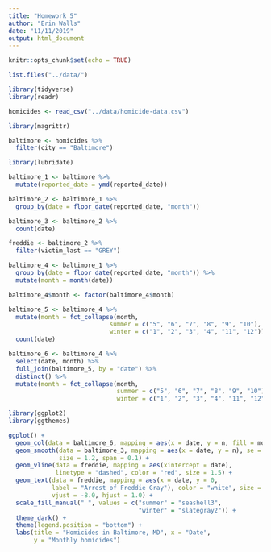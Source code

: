 ```yaml
---
title: "Homework 5"
author: "Erin Walls"
date: "11/11/2019"
output: html_document
---
```


```r
knitr::opts_chunk$set(echo = TRUE)
```

```r
list.files("../data/")
```

```r
library(tidyverse)
library(readr)

homicides <- read_csv("../data/homicide-data.csv")
```

```r
library(magrittr)

baltimore <- homicides %>% 
  filter(city == "Baltimore")
```

```r
library(lubridate)

baltimore_1 <- baltimore %>% 
  mutate(reported_date = ymd(reported_date))
```

```r
baltimore_2 <- baltimore_1 %>% 
  group_by(date = floor_date(reported_date, "month"))

baltimore_3 <- baltimore_2 %>% 
  count(date)
```

```r
freddie <- baltimore_2 %>% 
  filter(victim_last == "GREY")
```

```r
baltimore_4 <- baltimore_1 %>% 
  group_by(date = floor_date(reported_date, "month")) %>% 
  mutate(month = month(date))

baltimore_4$month <- factor(baltimore_4$month)

baltimore_5 <- baltimore_4 %>% 
  mutate(month = fct_collapse(month, 
                            summer = c("5", "6", "7", "8", "9", "10"),
                            winter = c("1", "2", "3", "4", "11", "12"))) %>%
  count(date)

baltimore_6 <- baltimore_4 %>% 
  select(date, month) %>% 
  full_join(baltimore_5, by = "date") %>% 
  distinct() %>% 
  mutate(month = fct_collapse(month,
                              summer = c("5", "6", "7", "8", "9", "10"),
                              winter = c("1", "2", "3", "4", "11", "12")))
```

```r
library(ggplot2)
library(ggthemes)

ggplot() +
  geom_col(data = baltimore_6, mapping = aes(x = date, y = n, fill = month)) +
  geom_smooth(data = baltimore_3, mapping = aes(x = date, y = n), se = FALSE,
              size = 1.2, span = 0.1) +
  geom_vline(data = freddie, mapping = aes(xintercept = date), 
             linetype = "dashed", color = "red", size = 1.5) +
  geom_text(data = freddie, mapping = aes(x = date, y = 0, 
            label = "Arrest of Freddie Gray"), color = "white", size = 4, 
            vjust = -8.0, hjust = 1.0) +
  scale_fill_manual(" ", values = c("summer" = "seashell3",
                                    "winter" = "slategray2")) +
  theme_dark() +
  theme(legend.position = "bottom") +
  labs(title = "Homicides in Baltimore, MD", x = "Date",
       y = "Monthly homicides")
```